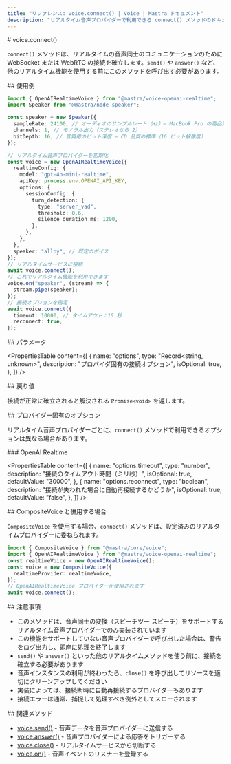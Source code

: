 ```yaml
---
title: "リファレンス: voice.connect() | Voice | Mastra ドキュメント"
description: "リアルタイム音声プロバイダーで利用できる connect() メソッドのドキュメント。音声対音声のコミュニケーション用に接続を確立します。"
---
```


<div id="voiceconnect">
  # voice.connect()
</div>

`connect()` メソッドは、リアルタイムの音声同士のコミュニケーションのために WebSocket または WebRTC の接続を確立します。`send()` や `answer()` など、他のリアルタイム機能を使用する前にこのメソッドを呼び出す必要があります。

<div id="usage-example">
  ## 使用例
</div>

```typescript
import { OpenAIRealtimeVoice } from "@mastra/voice-openai-realtime";
import Speaker from "@mastra/node-speaker";

const speaker = new Speaker({
  sampleRate: 24100, // オーディオのサンプルレート（Hz）— MacBook Pro の高品質音声で一般的
  channels: 1, // モノラル出力（ステレオなら 2）
  bitDepth: 16, // 音質用のビット深度 — CD 品質の標準（16 ビット解像度）
});

// リアルタイム音声プロバイダーを初期化
const voice = new OpenAIRealtimeVoice({
  realtimeConfig: {
    model: "gpt-4o-mini-realtime",
    apiKey: process.env.OPENAI_API_KEY,
    options: {
      sessionConfig: {
        turn_detection: {
          type: "server_vad",
          threshold: 0.6,
          silence_duration_ms: 1200,
        },
      },
    },
  },
  speaker: "alloy", // 既定のボイス
});
// リアルタイムサービスに接続
await voice.connect();
// これでリアルタイム機能を利用できます
voice.on("speaker", (stream) => {
  stream.pipe(speaker);
});
// 接続オプションを指定
await voice.connect({
  timeout: 10000, // タイムアウト：10 秒
  reconnect: true,
});
```


<div id="parameters">
  ## パラメータ
</div>

<PropertiesTable
  content={[
    {
      name: "options",
      type: "Record<string, unknown>",
      description: "プロバイダ固有の接続オプション",
      isOptional: true,
    },
  ]}
/>

<div id="return-value">
  ## 戻り値
</div>

接続が正常に確立されると解決される `Promise<void>` を返します。

<div id="provider-specific-options">
  ## プロバイダー固有のオプション
</div>

リアルタイム音声プロバイダーごとに、`connect()` メソッドで利用できるオプションは異なる場合があります。

<div id="openai-realtime">
  ### OpenAI Realtime
</div>

<PropertiesTable
  content={[
    {
      name: "options.timeout",
      type: "number",
      description: "接続のタイムアウト時間（ミリ秒）",
      isOptional: true,
      defaultValue: "30000",
    },
    {
      name: "options.reconnect",
      type: "boolean",
      description: "接続が失われた場合に自動再接続するかどうか",
      isOptional: true,
      defaultValue: "false",
    },
  ]}
/>

<div id="using-with-compositevoice">
  ## CompositeVoice と併用する場合
</div>

`CompositeVoice` を使用する場合、`connect()` メソッドは、設定済みのリアルタイムプロバイダーに委ねられます。

```typescript
import { CompositeVoice } from "@mastra/core/voice";
import { OpenAIRealtimeVoice } from "@mastra/voice-openai-realtime";
const realtimeVoice = new OpenAIRealtimeVoice();
const voice = new CompositeVoice({
  realtimeProvider: realtimeVoice,
});
// OpenAIRealtimeVoice プロバイダーが使用されます
await voice.connect();
```


<div id="notes">
  ## 注意事項
</div>

- このメソッドは、音声同士の変換（スピーチツー スピーチ）をサポートするリアルタイム音声プロバイダーでのみ実装されています
- この機能をサポートしていない音声プロバイダーで呼び出した場合は、警告をログ出力し、即座に処理を終了します
- `send()` や `answer()` といった他のリアルタイムメソッドを使う前に、接続を確立する必要があります
- 音声インスタンスの利用が終わったら、`close()` を呼び出してリソースを適切にクリーンアップしてください
- 実装によっては、接続断時に自動再接続するプロバイダーもあります
- 接続エラーは通常、捕捉して処理すべき例外としてスローされます

<div id="related-methods">
  ## 関連メソッド
</div>

- [voice.send()](./voice.send) - 音声データを音声プロバイダーに送信する
- [voice.answer()](./voice.answer) - 音声プロバイダーによる応答をトリガーする
- [voice.close()](./voice.close) - リアルタイムサービスから切断する
- [voice.on()](./voice.on) - 音声イベントのリスナーを登録する